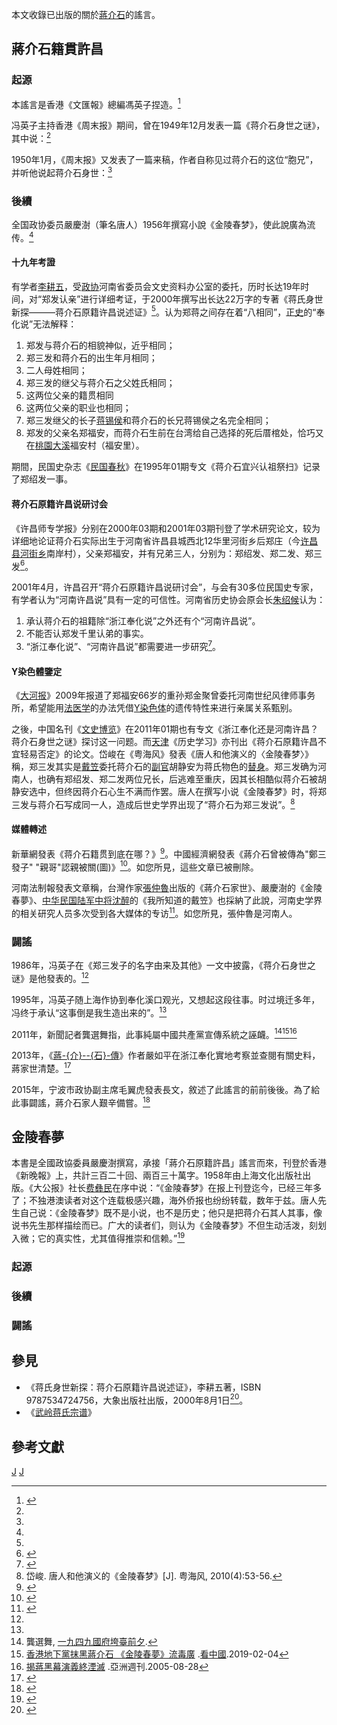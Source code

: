 本文收錄已出版的關於[[蔣介石|蔣介石]]的謠言。

==蔣介石籍貫許昌==
===起源===
本謠言是香港《文匯報》總編馮英子捏造。<ref name="英子">{{cite news |title=冯英子：“郑三发子”是我生造出来的 |url=https://new.qq.com/cmsn/20180806/20180806008626.html}}</ref>

冯英子主持香港《周末报》期间，曾在1949年12月发表一篇《蒋介石身世之谜》，其中说：<ref name="英子"/>

{{quote|民国三十年在重庆……说他是河南许昌繁城镇的人，本来姓陈（疑为“郑”字之误——引者注），弟兄三个，他是最小的一个。幼年死去父亲，他只有两三岁，母亲在开封一位开银楼的奉化蒋家做奶妈……后来蒋老板年纪大了，把店盘给别人，带着妻儿一同回到奉化，因为顾全妻子的脸面，蒋介石被认为他的亲生儿子。}}

1950年1月，《周末报》又发表了一篇来稿，作者自称见过蒋介石的这位“胞兄”，并听他说起蒋介石身世：<ref name="英子"/>

{{quote|那是光绪初年，咱河南大灾，家母领着我弟兄俩逃荒到信阳，就在蒋家佣工，因此家母就改嫁蒋家，他才八岁只有跟着母亲，我已十二岁就和一个同乡在第二年回去，北伐的时候他到过繁城。卅二年我去重庆找他，没有得见，那个姓戴的派了四个人陪着我，不准我这，不准我那，我受不了，卅五年就回家了……}}

===後續===
全国政协委员嚴慶澍（筆名唐人）1956年撰寫小說《金陵春梦》，使此說廣為流传。<ref name="英子"/>

====十九年考證====
有学者[[李耕五|李耕五]]，受[[政协|政协]]河南省委员会文史资料办公室的委托，历时长达19年时间，对“郑发认亲”进行详细考证，于2000年撰写出长达22万字的专著《蒋氏身世新探———蒋介石原籍许昌说述证》<ref name="brother"/>。认为郑蒋之间存在着“八相同”，[[正史|正史]]的“奉化说”无法解释：
#郑发与蒋介石的相貌神似，近乎相同；
#郑三发和蒋介石的出生年月相同；
#二人母姓相同；
#郑三发的继父与蒋介石之父姓氏相同；
#这两位父亲的籍贯相同
#这两位父亲的职业也相同；
#郑三发继父的长子[[蒋锡侯|蒋锡侯]]和蒋介石的长兄蒋锡侯之名完全相同；
#郑发的父亲名郑福安，而蒋介石生前在台湾给自己选择的死后厝棺处，恰巧又在[[桃園市|桃園]][[大溪|大溪]]福安村（福安里）。

期間，民国史杂志《[[民国春秋|民国春秋]]》在1995年01期专文《蒋介石宜兴认祖祭扫》记录了郑绍发一事。

====蒋介石原籍许昌说研讨会====
《许昌师专学报》分别在2000年03期和2001年03期刊登了学术研究论文，较为详细地论证蒋介石实际出生于河南省许昌县城西北12华里河街乡后郑庄（今[[许昌县|许昌县]][[河街乡|河街乡]]南岸村），父亲郑福安，并有兄弟三人，分别为：郑绍发、郑二发、郑三发<ref name="brother">{{cite web |url=http://history.news.163.com/09/0908/17/5IN2RDS100011247.html |title=郑发找蒋介石"千里认弟"的前后始末 |publisher=网易新闻 |date=2009-09-09 |accessdate=2014-10-15 |archive-date=2019-05-02 |archive-url=https://web.archive.org/web/20190502080227/http://history.news.163.com/09/0908/17/5IN2RDS100011247.html |dead-url=no }}</ref>。

2001年4月，许昌召开“蒋介石原籍许昌说研讨会”，与会有30多位民国史专家，有学者认为“河南许昌说”具有一定的可信性。河南省历史协会原会长[[朱绍候|朱绍候]]认为：
# 承认蒋介石的祖籍除“浙江奉化说”之外还有个“河南许昌说”。
# 不能否认郑发千里认弟的事实。
# “浙江奉化说”、“河南许昌说”都需要进一步研究<ref>{{cite web |url=http://mall.cnki.net/magazine/article/XCSZ200103041.htm |title=廿年心血终结硕果 学界聚讼又起风云 “蒋介石原籍许昌说”学术研讨会在许昌召开 |publisher=中国知网 |accessdate=2014-10-15 |archive-date=2019-05-02 |archive-url=https://web.archive.org/web/20190502124920/http://mall.cnki.net/magazine/article/XCSZ200103041.htm |dead-url=no }}</ref>。  

====Y染色體鑒定====
《[[大河报|大河报]]》2009年报道了郑福安66岁的重孙郑金聚曾委托河南世纪风律师事务所，希望能用[[法医学|法医学]]的办法凭借[[Y染色体|Y染色体]]的遗传特性来进行亲属关系甄别。

之後，中国名刊《[[文史博览|文史博览]]》在2011年01期也有专文《浙江奉化还是河南许昌？蒋介石身世之谜》探讨这一问题。而[[天津|天津]]《历史学习》亦刊出《蒋介石原籍许昌不宜轻易否定》的论文。岱峻在《粤海风》發表《唐人和他演义的〈金陵春梦〉》稱，郑三发其实是[[戴笠|戴笠]]委托蒋介石的[[副官|副官]]胡静安为蒋氏物色的[[替身|替身]]。郑三发确为河南人，也确有郑绍发、郑二发两位兄长，后逃难至重庆，因其长相酷似蒋介石被胡静安选中，但终因蒋介石心生不满而作罢。唐人在撰写小说《金陵春梦》时，将郑三发与蒋介石写成同一人，造成后世史学界出现了“蒋介石为郑三发说”。<ref>岱峻. 唐人和他演义的《金陵春梦》[J]. 粤海风, 2010(4):53-56.</ref>

====媒體轉述====
新華網發表《蒋介石籍贯到底在哪？》<ref>{{cite web|url=http://news.xinhuanet.com/mrdx/2013-01/11/c_132096541.htm|title=（视界延伸）蒋介石籍贯到底在哪？|publisher=新华网电讯|date=2013年1月11日|accessdate=2014-10-15|deadurl=yes|archiveurl=https://web.archive.org/web/20130504031123/http://news.xinhuanet.com/mrdx/2013-01/11/c_132096541.htm|archivedate=2013年5月4日}}</ref>。中國經濟網發表《蔣介石曾被傳為"鄭三發子" "親哥"認親被關(圖)》<ref>{{cite web |url=http://www.ce.cn/culture/rw/cn/xw/200905/07/t20090507_19013315.shtml |title=蔣介石曾被傳為"鄭三發子" "親哥"認親被關(圖) |publisher=中国经济网 |date=2009年5月7日 |accessdate=2014-10-15 |archive-url=https://web.archive.org/web/20161009140156/http://www.ce.cn/culture/rw/cn/xw/200905/07/t20090507_19013315.shtml |archive-date=2016年10月9日 |dead-url=yes }}</ref>。如您所見，這些文章已被刪除。

河南法制報發表文章稱，台灣作家[[张仲鲁|張仲魯]]出版的《蔣介石家世》、嚴慶澍的《金陵春夢》、[[中华民国陆军|中华民国陆军]][[中将|中将]][[沈醉|沈醉]]的《我所知道的戴笠》也採納了此說，河南史学界的相关研究人员多次受到各大媒体的专访<ref name="ifeng xuchang">{{cite web |url=http://news.ifeng.com/history/zhongguojindaishi/detail_2013_01/04/20781058_0.shtml |title=蒋介石不姓蒋实姓郑 真正籍贯在河南省许昌？ |publisher=凤凰网历史 |date=2013年1月4日 |accessdate=2014-10-15 |archive-date=2014-10-19 |archive-url=https://web.archive.org/web/20141019013612/http://news.ifeng.com/history/zhongguojindaishi/detail_2013_01/04/20781058_0.shtml |dead-url=no }}</ref>。如您所見，張仲魯是河南人。

===闢謠===
1986年，冯英子在《郑三发子的名字由来及其他》一文中披露，《蒋介石身世之谜》是他發表的。<ref name="英子"/>

1995年，冯英子随上海作协到奉化溪口观光，又想起这段往事。时过境迁多年，冯终于承认“这事倒是我生造出来的”。<ref name="英子"/>

2011年，新聞記者龔選舞指，此事純屬中國共產黨宣傳系統之誣衊。<ref>龔選舞, [https://books.google.com/books?id=vua1DQAAQBAJ&pg=PT6&lpg=PT6&dq=%E9%BE%94%E9%81%B8%E8%88%9E+%E5%B0%88%E9%96%80%E6%8C%96%E8%8B%A6%E8%94%A3%E4%BB%8B%E7%9F%B3+%E8%AA%A3%E4%BB%96%E6%98%AF%E6%B2%B3%E5%8D%97%E4%BA%BA&source=bl&ots=I_KrHSrrGu&sig=ACfU3U0nTlm9RTLLCDnJq8B0lgZyi1JhVA&hl=zh-TW&sa=X&ved=2ahUKEwiWwpOUoYviAhVlOX0KHZ9DBOMQ6AEwAHoECAgQAQ#v=onepage&q=%E9%BE%94%E9%81%B8%E8%88%9E%20%E5%B0%88%E9%96%80%E6%8C%96%E8%8B%A6%E8%94%A3%E4%BB%8B%E7%9F%B3%20%E8%AA%A3%E4%BB%96%E6%98%AF%E6%B2%B3%E5%8D%97%E4%BA%BA&f=false 一九四九國府垮臺前夕].</ref><ref>[https://www.secretchina.com/news/b5/2019/02/04/883433.html 香港地下黨抹黑蔣介石 《金陵春夢》流毒廣] {{Wayback|url=https://www.secretchina.com/news/b5/2019/02/04/883433.html |date=20190605161119 }}.[[看中國|看中國]].2019-02-04</ref><ref>[http://www.yzzk.com/cfm/content_archive.cfm?id=1367894354364&docissue=2005-35 揭蔣黑幕演義終湮滅] {{Wayback|url=http://www.yzzk.com/cfm/content_archive.cfm?id=1367894354364&docissue=2005-35 |date=20190607154510 }}.亞洲週刊.2005-08-28</ref>

2013年，《[[蔣介石傳_(2013年)|蔣-{介}--{石}-傳]]》作者嚴如平在浙江奉化實地考察並查閱有關史料，蔣家世清楚。<ref name=石>{{cite book |author=嚴如平 |chapter=〈蔣-{介}--{石}-〉 |editors=李新、孫思白、朱信泉、趙利棟、嚴如平、宗志文、熊尚厚、婁獻閣主編 |title=《[[中華民國史|中華民國史]]·人物傳》 |year=2011 |publisher=[[中華書局|中華書局]] |location=北京 |ISBN=978-710-10-7999-9 }}</ref>{{rp|1461}}

2015年，宁波市政协副主席毛翼虎發表長文，敘述了此謠言的前前後後。為了給此事闢謠，蔣介石家人艱辛備嘗。<ref>{{cite web |author1=毛翼虎 |title=《解开蒋母王采玉身世之谜》一文发表的前前后后 |url=http://www.nbzx.gov.cn/art/2015/6/15/art_4050_690623.html |website=政協寧波市委員會}}</ref>

==金陵春夢==
本書是全國政協委員嚴慶澍撰寫，承接「蔣介石原籍許昌」謠言而來，刊登於香港《新晚報》上，共計三百二十回、兩百三十萬字。1958年由上海文化出版社出版。《大公报》社长[[费彝民|费彝民]]在序中说：“《金陵春梦》在报上刊登迄今，已经三年多了；不独港澳读者对这个连载极感兴趣，海外侨报也纷纷转载，数年于兹。唐人先生自己说：《金陵春梦》既不是小说，也不是历史；他只是把蒋介石其人其事，像说书先生那样描绘而已。广大的读者们，则认为《金陵春梦》不但生动活泼，刻划入微；它的真实性，尤其值得推崇和信赖。”<ref>{{cite book |author1=费彝民 |title=金陵春梦序}}</ref>

===起源===
===後續===
===闢謠===

==參見==
* 《蒋氏身世新探：蒋介石原籍许昌说述证》，李耕五著，ISBN 9787534724756，大象出版社出版，2000年8月1日<ref >{{cite web |url=http://www.bookschina.com/1336844.htm |title=蒋氏身世新探：蒋介石原籍许昌说述证 |publisher=中国图书网 |accessdate=2014-10-15 |archive-date=2019-05-02 |archive-url=https://web.archive.org/web/20190502102414/http://www.bookschina.com/1336844.htm |dead-url=no }}</ref>。
* 《[[武岭蒋氏宗谱|武岭蒋氏宗谱]]》

==參考文獻==
{{reflist|2}}

{{蔣中正}}
[[Category:蒋中正|J]]
[[Category:蒋氏家族|J]]